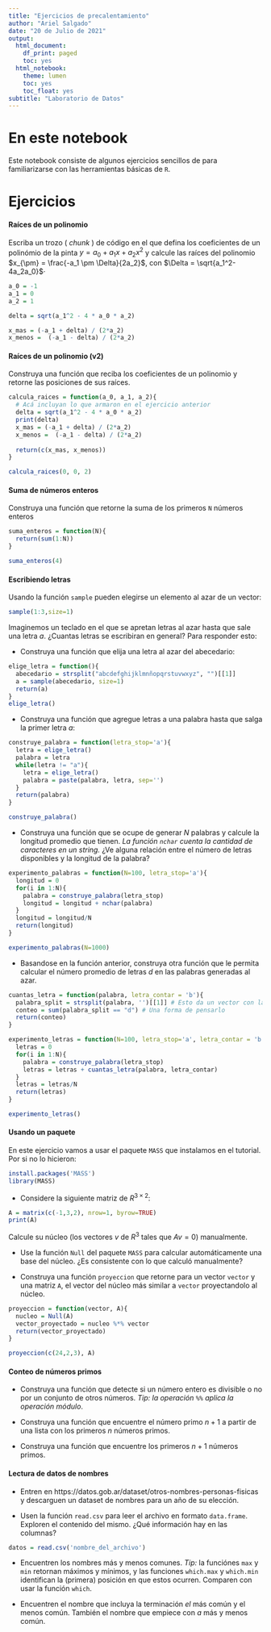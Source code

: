 ```yaml
---
title: "Ejercicios de precalentamiento"
author: "Ariel Salgado"
date: "20 de Julio de 2021"
output:
  html_document:
    df_print: paged
    toc: yes
  html_notebook:
    theme: lumen
    toc: yes
    toc_float: yes
subtitle: "Laboratorio de Datos"
---
```


# En este notebook

Este notebook consiste de algunos ejercicios sencillos de para familiarizarse con las herramientas básicas de `R`.

# Ejercicios

#### Raíces de un polinomio

Escriba un trozo ( _chunk_ ) de código en el que defina los coeficientes de un polinómio de la pinta $y = a_0 + a_1 x + a_2 x^2$ y calcule las raíces del polinomio $x_{\pm} = \frac{-a_1 \pm \Delta}{2a_2}$, con $\Delta = \sqrt{a_1^2-4a_2a_0}$·

```r
a_0 = -1
a_1 = 0
a_2 = 1

delta = sqrt(a_1^2 - 4 * a_0 * a_2)

x_mas = (-a_1 + delta) / (2*a_2)
x_menos =  (-a_1 - delta) / (2*a_2)
```

#### Raíces de un polinomio (v2)

Construya una función que reciba los coeficientes de un polinomio y retorne las posiciones de sus raíces.

```r
calcula_raices = function(a_0, a_1, a_2){
  # Acá incluyan lo que armaron en el ejercicio anterior
  delta = sqrt(a_1^2 - 4 * a_0 * a_2)
  print(delta)
  x_mas = (-a_1 + delta) / (2*a_2)
  x_menos =  (-a_1 - delta) / (2*a_2)
  
  return(c(x_mas, x_menos))
}

calcula_raices(0, 0, 2)
```

#### Suma de números enteros

Construya una función que retorne la suma de los primeros `N` números enteros

```r
suma_enteros = function(N){
  return(sum(1:N))
}

suma_enteros(4)
```

#### Escribiendo letras

Usando la función `sample` pueden elegirse un elemento al azar de un vector:

```r
sample(1:3,size=1)
```

Imaginemos un teclado en el que se apretan letras al azar hasta que sale una letra _a_. ¿Cuantas letras se escribiran en general? Para responder esto:

* Construya una función que elija una letra al azar del abecedario:

```r
elige_letra = function(){
  abecedario = strsplit("abcdefghijklmnñopqrstuvwxyz", "")[[1]]
  a = sample(abecedario, size=1)
  return(a)
}
elige_letra()
```
* Construya una función que agregue letras a una palabra hasta que salga la primer letra _a_:

```r
construye_palabra = function(letra_stop='a'){
  letra = elige_letra()
  palabra = letra
  while(letra != "a"){
    letra = elige_letra()
    palabra = paste(palabra, letra, sep='')
  }
  return(palabra)
}

construye_palabra()
```

* Construya una función que se ocupe de generar _N_ palabras y calcule la longitud promedio que tienen. _La función `nchar` cuenta la cantidad de caracteres en un string._ ¿Ve alguna relación entre el número de letras disponibles y la longitud de la palabra?

```r
experimento_palabras = function(N=100, letra_stop='a'){
  longitud = 0
  for(i in 1:N){
    palabra = construye_palabra(letra_stop)
    longitud = longitud + nchar(palabra)
  }
  longitud = longitud/N
  return(longitud)
}

experimento_palabras(N=1000)
```

* Basandose en la función anterior, construya otra función que le permita calcular el número promedio de letras _d_ en las palabras generadas al azar.

```r
cuantas_letra = function(palabra, letra_contar = 'b'){
  palabra_split = strsplit(palabra, '')[[1]] # Esto da un vector con las letras todas separadas
  conteo = sum(palabra_split == "d") # Una forma de pensarlo
  return(conteo)
}

experimento_letras = function(N=100, letra_stop='a', letra_contar = 'b'){
  letras = 0
  for(i in 1:N){
    palabra = construye_palabra(letra_stop)
    letras = letras + cuantas_letra(palabra, letra_contar)
  }
  letras = letras/N
  return(letras)
}

experimento_letras()
```

#### Usando un paquete

En este ejercicio vamos a usar el paquete `MASS` que instalamos en el tutorial. Por si no lo hicieron:

```r
install.packages('MASS')
library(MASS)
```

* Considere la siguiente matriz de $R^{3 \times 2}$:

```r
A = matrix(c(-1,3,2), nrow=1, byrow=TRUE)
print(A)
```
Calcule su núcleo (los vectores $v$ de $R^3$ tales que $Av=0$) manualmente.

* Use la función `Null` del paquete `MASS` para calcular automáticamente una base del núcleo. ¿Es consistente con lo que calculó manualmente?

* Construya una función `proyeccion` que retorne para un vector `vector` y una matriz `A`, el vector del núcleo más similar a `vector` proyectandolo al núcleo.

```r
proyeccion = function(vector, A){
  nucleo = Null(A)
  vector_proyectado = nucleo %*% vector
  return(vector_proyectado)
}

proyeccion(c(24,2,3), A)
```

#### Conteo de números primos

* Construya una función que detecte si un número entero es divisible o no por un conjunto de otros números. _Tip: la operación_ `%%` _aplica la operación módulo_.

* Construya una función que encuentre el número primo $n+1$ a partir de una lista con los primeros $n$ números primos.

* Construya una función que encuentre los primeros $n+1$ números primos.

#### Lectura de datos de nombres

* Entren en https://datos.gob.ar/dataset/otros-nombres-personas-fisicas y descarguen un dataset de nombres para un año de su elección.

* Usen la función `read.csv` para leer el archivo en formato `data.frame`. Exploren el contenido del mismo. ¿Qué información hay en las columnas?

```r
datos = read.csv('nombre_del_archivo')
```


* Encuentren los nombres más y menos comunes. _Tip:_ la funciónes `max` y `min` retornan máximos y mínimos, y las funciones `which.max` y `which.min` identifican la (primera) posición en que estos ocurren. Comparen con usar la función `which`.

* Encuentren el nombre que incluya la terminación _el_ más común y el menos común. También el nombre que empiece con _a_ más y menos común.

